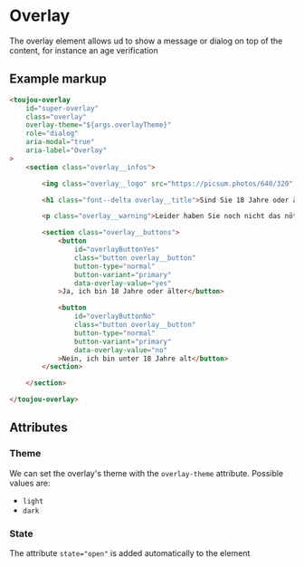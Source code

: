 # Overlay

The overlay element allows ud to show a message or dialog on top of the content, for instance an age verification

## Example markup
```html
<toujou-overlay
    id="super-overlay"
    class="overlay"
    overlay-theme="${args.overlayTheme}"
    role="dialog"
    aria-modal="true"
    aria-label="Overlay"
>
    <section class="overlay__infos">

        <img class="overlay__logo" src="https://picsum.photos/640/320" alt="quote image" aria-label="Logo"/>

        <h1 class="font--delta overlay__title">Sind Sie 18 Jahre oder älter?</h1>

        <p class="overlay__warning">Leider haben Sie noch nicht das nötige Lebensalter erreicht.</p>

        <section class="overlay__buttons">
            <button
                id="overlayButtonYes"
                class="button overlay__button"
                button-type="normal"
                button-variant="primary"
                data-overlay-value="yes"
            >Ja, ich bin 18 Jahre oder älter</button>

            <button
                id="overlayButtonNo"
                class="button overlay__button"
                button-type="normal"
                button-variant="primary"
                data-overlay-value="no"
            >Nein, ich bin unter 18 Jahre alt</button>
        </section>

    </section>

</toujou-overlay>
```

## Attributes

### Theme
We can set the overlay's theme with the `overlay-theme` attribute. Possible values are:
- `light`
- `dark`

### State
The attribute `state="open"` is added automatically to the element
